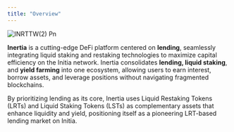 ```yaml
---
title: "Overview"
---
```


![INRTTW(2) Pn](/images/INRTTW\(2\).png)

**Inertia** is a cutting-edge DeFi platform centered on **lending**, seamlessly integrating liquid staking and restaking technologies to maximize capital efficiency on the Initia network. Inertia consolidates **lending, liquid staking**, and **yield farming** into one ecosystem, allowing users to earn interest, borrow assets, and leverage positions without navigating fragmented blockchains​.

By prioritizing lending as its core, Inertia uses Liquid Restaking Tokens (LRTs) and Liquid Staking Tokens (LSTs) as complementary assets that enhance liquidity and yield, positioning itself as a pioneering LRT-based lending market on Initia.